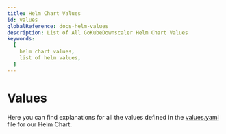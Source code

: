 ```yaml
---
title: Helm Chart Values
id: values
globalReference: docs-helm-values
description: List of All GoKubeDownscaler Helm Chart Values
keywords:
  [
    helm chart values,
    list of helm values,
  ]
---
```


# Values


Here you can find explanations for all the values defined in the [values.yaml](repo:deployments/chart/values.yaml) file for our Helm Chart.

<DocCardList />

